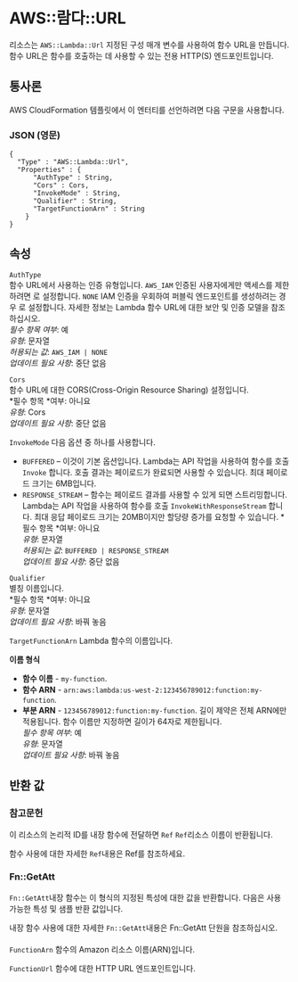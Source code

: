 # AWS::람다::URL

리소스는 `AWS::Lambda::Url` 지정된 구성 매개 변수를 사용하여 함수 URL을 만듭니다. 함수 URL은 함수를 호출하는 데 사용할 수 있는 전용 HTTP(S) 엔드포인트입니다.

## 통사론

AWS CloudFormation 템플릿에서 이 엔터티를 선언하려면 다음 구문을 사용합니다.

### JSON (영문)

```
{
  "Type" : "AWS::Lambda::Url",
  "Properties" : {
      "AuthType" : String,
      "Cors" : Cors,
      "InvokeMode" : String,
      "Qualifier" : String,
      "TargetFunctionArn" : String
    }
}
```

## 속성

`AuthType`  
함수 URL에서 사용하는 인증 유형입니다. `AWS_IAM` 인증된 사용자에게만 액세스를 제한하려면 로 설정합니다. `NONE` IAM 인증을 우회하여 퍼블릭 엔드포인트를 생성하려는 경우 로 설정합니다. 자세한 정보는 Lambda 함수 URL에 대한 보안 및 인증 모델을 참조하십시오.  
_필수 항목 여부_: 예  
_유형_: 문자열  
_허용되는 값_: `AWS_IAM | NONE`  
_업데이트 필요 사항_: 중단 없음

`Cors`  
함수 URL에 대한 CORS(Cross-Origin Resource Sharing) 설정입니다.  
*필수 항목 *여부: 아니요  
_유형_: Cors  
_업데이트 필요 사항_: 중단 없음

`InvokeMode` 다음 옵션 중 하나를 사용합니다.

- `BUFFERED` – 이것이 기본 옵션입니다. Lambda는 API 작업을 사용하여 함수를 호출 `Invoke` 합니다. 호출 결과는 페이로드가 완료되면 사용할 수 있습니다. 최대 페이로드 크기는 6MB입니다.
- `RESPONSE_STREAM` – 함수는 페이로드 결과를 사용할 수 있게 되면 스트리밍합니다. Lambda는 API 작업을 사용하여 함수를 호출 `InvokeWithResponseStream` 합니다. 최대 응답 페이로드 크기는 20MB이지만 할당량 증가를 요청할 수 있습니다.
  *필수 항목 *여부: 아니요  
  _유형_: 문자열  
  _허용되는 값_: `BUFFERED | RESPONSE_STREAM`  
  _업데이트 필요 사항_: 중단 없음

`Qualifier`  
별칭 이름입니다.  
*필수 항목 *여부: 아니요  
_유형_: 문자열  
_업데이트 필요 사항_: 바꿔 놓음

`TargetFunctionArn` Lambda 함수의 이름입니다.

**이름 형식**

- **함수 이름** - `my-function`.
- **함수 ARN** - `arn:aws:lambda:us-west-2:123456789012:function:my-function`.
- **부분 ARN** - `123456789012:function:my-function`.
  길이 제약은 전체 ARN에만 적용됩니다. 함수 이름만 지정하면 길이가 64자로 제한됩니다.  
  _필수 항목 여부_: 예  
  _유형_: 문자열  
  _업데이트 필요 사항_: 바꿔 놓음

## 반환 값

### 참고문헌

이 리소스의 논리적 ID를 내장 함수에 전달하면 `Ref` `Ref`리소스 이름이 반환됩니다.

함수 사용에 대한 자세한 `Ref`내용은 Ref를 참조하세요.

### Fn::GetAtt

`Fn::GetAtt`내장 함수는 이 형식의 지정된 특성에 대한 값을 반환합니다. 다음은 사용 가능한 특성 및 샘플 반환 값입니다.

내장 함수 사용에 대한 자세한 `Fn::GetAtt`내용은 Fn::GetAtt 단원을 참조하십시오.

####

`FunctionArn` 함수의 Amazon 리소스 이름(ARN)입니다.

`FunctionUrl` 함수에 대한 HTTP URL 엔드포인트입니다.
